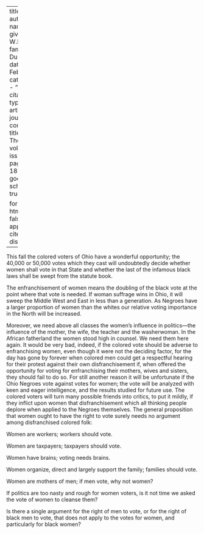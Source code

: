 
---
title: 'Ohio'
author:
  - name:
      given: W.E.B.
      family: Du Bois
date: Feb. 1912
categories: 
  - ""
citation: 
  type: article-journal
  container-title: The Crisis
  volume: 4
  issue: 4
  page: 181-182
google-scholar: true

format:
  html:
    toc: false
    appendix-cite-as: display
---




This fall the colored voters of Ohio have a wonderful opportunity; the 40,000 or 50,000 votes which they cast will undoubtedly decide whether women shall vote in that State and whether the last of the infamous black laws shall be swept from the statute book.

The enfranchisement of women means the doubling of the black vote at the point where that vote is needed. If woman suffrage wins in Ohio, it will sweep the Middle West and East in less than a generation. As Negroes have a larger proportion of women than the whites our relative voting importance in the North will be increased.

Moreover, we need above all classes the women's influence in politics---the influence of the mother, the wife, the teacher and the washerwoman. In the African fatherland the women stood high in counsel. We need them here again. It would be very bad, indeed, if the colored vote should be adverse to enfranchising women, even though it were not the deciding factor, for the day has gone by forever when colored men could get a respectful hearing for their protest against their own disfranchisement if, when offered the opportunity for voting for enfranchising their mothers, wives and sisters, they should fail to do so. For still another reason it will be unfortunate if the Ohio Negroes vote against votes for women; the vote will be analyzed with keen and eager intelligence, and the results studied for future use. The colored voters will turn many possible friends into critics, to put it mildly, if they inflict upon women that disfranchisement which all thinking people deplore when applied to the Negroes themselves. The general proposition that women ought to have the right to vote surely needs no argument among disfranchised colored folk:

Women are workers; workers should vote.

Women are taxpayers; taxpayers should vote.

Women have brains; voting needs brains.

Women organize, direct and largely support the family; families should vote.

Women are mothers of men; if men vote, why not women?

If politics are too nasty and rough for women voters, is it not time we asked the vote of women to cleanse them?

Is there a single argument for the right of men to vote, or for the right of black men to vote, that does not apply to the votes for women, and particularly for black women?

